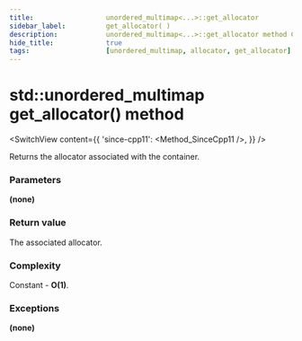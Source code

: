 ```yaml
---
title:					unordered_multimap<...>::get_allocator
sidebar_label:			get_allocator( )
description:			unordered_multimap<...>::get_allocator method C++ documentation
hide_title:				true
tags:					[unordered_multimap, allocator, get_allocator]
---
```



<!----------------- Codes ---------------------->

<!-- get_allocator() -->

# std::unordered_multimap get_allocator() method

<SwitchView content={{
    'since-cpp11': <Method_SinceCpp11 />,
}} />

Returns the allocator associated with the container.

### Parameters

**(none)**
 
### Return value

The associated allocator.

### Complexity

Constant - **O(1)**.

### Exceptions

**(none)**
